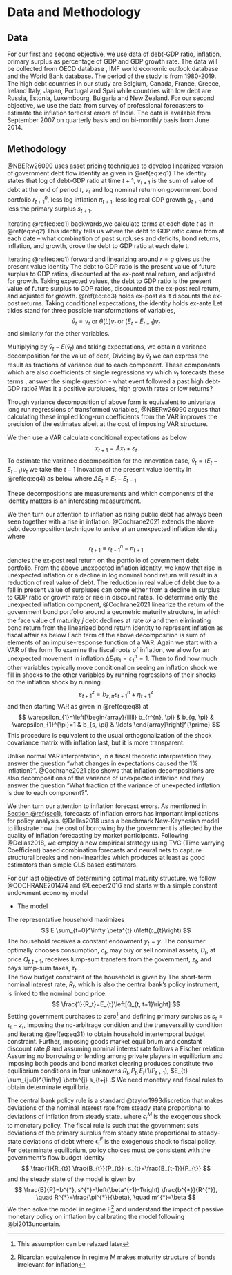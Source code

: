 # Data and Methodology {#sec4}
## Data {#sec4.1}
For our first and second objective, we use data of debt-GDP ratio, inflation, primary surplus as percentage of GDP and GDP growth rate. The data will be collected from OECD database , IMF world economic outlook database and the World Bank database. The period of the study is from 1980-2019. The high debt countries in our study are Belgium, Canada, France, Greece, Ireland Italy, Japan, Portugal and Spai while countries with low debt are Russia, Estonia, Luxembourg, Bulgaria and New Zealand. For our second objective, we use the data from survey of professional forecasters to estimate the inflation forecast errors of India. The data is available from September 2007 on quarterly basis and on bi-monthly basis from June 2014. 

## Methodology {#sec4.2}
@NBERw26090 uses asset pricing techniques to develop linearized version of government debt flow identity as given in \@ref(eq:eq1)
\begin{equation}
(\#eq:eq1)
v_{t+1}=v_{t}+r_{t+1}^{n}-\pi_{t+1}-g_{t+1}-s_{t+1}
\end{equation}
The identity states that log of debt-GDP ratio at time $t+1$, $v_{t+1}$ is the sum of value of debt at the end of period $t$, $v_t$ and log nominal return on government bond portfolio $r_{t+1}^{n}$, less log inflation $\pi_{t+1}$, less log real GDP growth $g_{t+1}$ and less the primary surplus $s_{t+1}$.

Iterating \@ref(eq:eq1) backwards,we calculate  terms at each date $t$ as in \@ref(eq:eq2) 
\begin{equation}
(\#eq:eq2)
v_{t}=v_{0}-\sum_{i=1}^{t} s_{j}+\sum_{i=1}^{t}\left(r_{j}^{n}-\pi_{j}-g_{j}\right)
\end{equation}
This identity tells us where the debt to GDP ratio came from at each date – what combination of past surpluses and deficits,  bond returns, inflation, and growth, drove the debt to GDP ratio at each date t.

Iterating \@ref(eq:eq1) forward and linearizing around $r=g$ gives us the present value identity
\begin{equation}
(\#eq:eq3)
v_{t}=\sum_{j=1}^{T} s_{t+j}-\sum_{j=1}^{T}\left(r_{t+j}^{n}-\pi_{t+j}-g_{t+j}\right)+v_{t+T}
\end{equation}
The debt to GDP ratio is the present value of future surplus to GDP ratios, discounted at the ex-post real return, and adjusted for growth. Taking expected values, the debt to GDP ratio is the present value of future surplus to GDP ratios, discounted at the ex-post real return, and adjusted for growth. \@ref(eq:eq3) holds ex-post as it discounts the ex-post returns. Taking conditional expectations, the identity holds ex-ante
\begin{equation}
(\#eq:eq4)
v_{t}=E_{t} \sum_{j=1}^{T} s_{t+j}-E_{t} \sum_{j=1}^{T}\left(r_{t+j}^{n}-\pi_{t+j}-g_{t+j}\right)+E_{t} v_{t+T}
\end{equation}
Let tildes stand for three possible transformations of variables,
$$
\bar{v}_{t}=v_{t} \text { or } \theta(L) v_{t} \text { or }\left(E_{t}-E_{t-1}\right) v_{t}
$$
and similarly for the other variables.

Multiplying by $\bar{v}_{t}-E\left(\tilde{v}_{t}\right)$ and taking expectations, we obtain a variance decomposition for the value of debt,
\begin{equation*}
var\left(\bar{v}_{t}\right)=\sum_{j=1}^{\infty} cov\left(\bar{v}_{t}, \bar{s}_{t+j}\right)-\sum_{j=1}^{\infty} cov\left[\bar{v}_{t},\left(\bar{r}_{t+j}^{n}-\bar{\pi}_{t+j}-\bar{g}_{t+j}\right)\right]
\end{equation*}
Dividing by $\bar{v}_{t}$ we can express the result as fractions of variance due to each component. These components which are also coefficients of single regressions vy which $\bar{v}_{t}$ forecasts these terms , answer the simple question - what event followed a past high debt-GDP ratio? Was it a positive surpluses, high growth rates or low returns?

Though variance decomposition of above form is equivalent to univariate long run regressions of transformed variables, @NBERw26090 argues that calculating these implied long-run coefficients from the VAR improves the precision of the estimates albeit at the cost of imposing VAR structure. 

We then use a VAR calculate conditional expectations as below
$$
x_{t+1}=A x_{t}+\varepsilon_{t}
$$
To estimate the variance decomposition for the innovation case, $\bar{v}_{t}=\left(E_{t}-E_{t-1}\right) v_{t}$ we take the $t-1$ inovation of the present value identity in \@ref(eq:eq4) as below
\begin{equation}
(\#eq:eq5)
\Delta E_{t} v_{t}=\Delta E_{t} \sum_{j=1}^{\infty} s_{t+j}-\Delta E_{t} \sum_{j=1}^{\infty}\left(r_{t+j}^{n}-\pi_{t+j}-g_{t+j}\right)
\end{equation}
where $\Delta E_{t} \equiv E_{t}-E_{t-1}$

These decompositions are measurements and which components of the identity matters is an interesting measurement.

We then turn our attention to inflation as rising public debt has always been seen together with a rise in inflation. @Cochrane2021  extends the above debt decomposition technique to arrive at an unexpected inflation identity
\begin{align}
\Delta E_{t+1} \pi_{t+1}-\Delta E_{t+1} r_{t+1}^{n} &=-\sum_{j=0}^{\infty} \rho^{j} \Delta E_{t+1} s_{t+1+j} - \sum_{j=0}^{\infty} \rho^{j} \Delta E_{t+1} g_{t+1+j} \notag \\
&+\sum_{j=1}^{\infty} \rho^{j} \Delta E_{t+1} r_{t+1+j} (\#eq:eq6)
\end{align}
where
$$
r_{t+1} \equiv r_{t+1}^{n}-\pi_{t+1}
$$
denotes the ex-post real return on the portfolio of government debt portfolio. From the above unexpected inflation identity, we know that rise in unexpected inflation or a decline in log nominal bond return will result in a reduction of real value of debt. The reduction in real value of debt due to a fall in present value of surpluses can come either from a decline in surplus to GDP ratio or growth rate or rise in discount rates. To determine only the unexpected inflation component, @Cochrane2021 linearize the return of the government bond portfolio around a geometric maturity structure, in which the face value of maturity $j$ debt declines at rate $\omega^j$ and then eliminating bond return from the linearized bond return identity  to represent inflation as fiscal affair as below
\begin{align}
\sum_{j=0}^{\infty} \omega^{j} \Delta E_{t+1} \pi_{t+1+j} &=-\sum_{j=0}^{\infty} \rho^{j} \Delta E_{t+1} s_{t+1+j}-\sum_{j=0}^{\infty} \rho^{j} \Delta E_{t+1} g_{t+1+j} \notag \\
&+\sum_{j=1}^{\infty}\left(\rho^{j}-\omega^{j}\right) \Delta E_{t+1} r_{t+1+j}(\#eq:eq7)
\end{align}
Each term of the above decomposition is sum of elements of an impulse-response function of a VAR. Again we start with a VAR of the form
\begin{equation}
(\#eq:eq8)
x_{t+1}=A x_{t}+\varepsilon_{t}
\end{equation}
To examine the fiscal roots of inflation, we allow for an unexpected movement in inflation $\Delta E_{1} \pi_{1}=\varepsilon_{1}^{\pi}=1$. Then to find how much other variables typically move conditional on seeing an inflation shock we fill in shocks to the other variables by running regressions of their shocks on the inflation shock by running
$$
\varepsilon_{t+1}^{z}=b_{z, \pi} \varepsilon_{t+1}^{\pi}+\eta_{t+1}^{z}
$$
and then starting VAR as given in \@ref(eq:eq8) at
$$
\varepsilon_{1}=\left[\begin{array}{lllll}
b_{r^{n}, \pi} & b_{g, \pi} & \varepsilon_{1}^{\pi}=1 & b_{s, \pi} & \ldots
\end{array}\right]^{\prime}
$$
This procedure is equivalent to the usual orthogonalization of the shock covariance matrix with inflation last, but it is more transparent. 

Unlike normal VAR interpretation, in a fiscal theoretic interpretation they answer the question "what changes in expectations caused the 1\% inflation?". @Cochrane2021 also shows that inflation decompositions are also decompositions of the variance of unexpected inflation and they answer the question "What fraction of the variance of unexpected inflation is due to each component?".

We then turn our attention to inflation forecast errors. As mentioned in [Section \@ref(sec1)](#sec1), forecasts of inflation errors has important implications for policy analysis. @Dellas2018 uses a benchmark New-Keynesian model to illustrate how the cost of borrowing by the government is affected by the quality of inflation forecasting by market participants. Following @Dellas2018, we employ a new empirical strategy using TVC (Time varrying Coefficient) based combination forecasts and neural nets to capture  structural breaks and non-linearities which produces at least as good estimators than simple OLS based estimators. 

For our last objective of determining optimal maturity structure, we follow @COCHRANE201474 and @Leeper2016 and starts with a simple constant endowment economy model

- The model

The representative household maximizes
$$
E \sum_{t=0}^\infty \beta^{t} u\left(c_{t}\right)
$$
The household receives a constant endowment $y_t=y$. The consumer optimally chooses consumption, $c_t$, may buy or sell nominal assets, $D_t$, at
price $Q_{t,t+1}$, receives lump-sum transfers from the government, $z_t$, and pays lump-sum taxes, $\tau_t$.  
The flow budget constraint of the household is given by
\begin{equation}
(\#eq:eq31)
P_{t} c_{t}+P_{t} \tau_{t}+E_{t}\left[Q_{t, t+1} D_{t}\right]=P_{t} y+P_{t} z_{t}+D_{t-1}
\end{equation}
The short-term nominal interest rate, $R_t$, which is also the central bank’s policy instrument, is linked to the nominal bond price:
$$
\frac{1}{R_t}=E_{t}\left[Q_{t, t+1}\right]
$$
Setting government purchases to zero^[This assumption can be relaxed later] and defining primary surplus as $s_{t} \equiv \tau_{t}-z_{t}$, imposing the no-arbitrage condition and the transversaility condition and iterating \@ref(eq:eq31) to obtain household intertemporal budget constraint. Further, imposing goods market equilibrium and constant discount rate $\beta$ and assuming nominal interest rate follows a Fischer relation 
\begin{equation}
(\#eq:eq32)
\frac{1}{R_{t}}=\beta E_{t} \frac{P_{t}}{P_{t+1}}=\beta E_{t} \frac{1}{\pi_{t+1}}
\end{equation}
Assuming no borrowing or lending among private players in equilibrium and imposing both goods and bond market clearing produces
\begin{equation}
(\#eq:eq33)
\frac{B_{t-1}}{P_{t}}=E_{t} \sum_{j=0}^{\infty} \beta^{j} s_{t+j}
\end{equation}
\Cref{eq:eq32,eq:eq33} constitute two equilibrium conditions in four unknowns:$R_{t}, P_{t}, E_{t}\left(1 / P_{t+1}\right)$, $E_{t} \sum_{j=0}^{\infty} \beta^{j} s_{t+j} .$ We need monetary and fiscal rules to obtain determinate equilibria.

The central bank policy rule is a standard @taylor1993discretion that makes deviations of the nominal interest rate from steady state proportional to deviations of inflation from steady state. 
\begin{equation}
(\#eq:tayloreq)
\frac{1}{R_{t}}=\frac{1}{R^{*}}+\alpha_{\pi}\left(\frac{1}{\pi_{t}}-\frac{1}{\pi^{*}}\right)+\varepsilon_{t}^{M}
\end{equation}
where $\epsilon_t^M$ is the exogenous shock to monetary policy. The fiscal rule is such that the government sets deviations of the primary surplus from steady state proportional to steady-state deviations of debt
\begin{equation}
(\#eq:fiscaleq)
s_{t}=s^{*}+\gamma\left(\frac{1}{R_{t-1}} \frac{B_{t-1}}{P_{t-1}}-\frac{b^{*}}{R^{*}}\right)+\varepsilon_{t}^{F}
\end{equation}
where $\epsilon_t^F$ is the exogenous shock to fiscal policy. For determinate equilibrium, policy choices must be consistent with the government's flow budget identity
$$
\frac{1}{R_{t}} \frac{B_{t}}{P_{t}}+s_{t}=\frac{B_{t-1}}{P_{t}}
$$
and the steady state of the model is given by
$$
\frac{B}{P}=b^{*}, s^{*}=\left(\beta^{-1}-1\right) \frac{b^{*}}{R^{*}}, \quad R^{*}=\frac{\pi^{*}}{\beta}, \quad m^{*}=\beta
$$
We then solve the model in regime F^[Ricardian equivalence in regime M makes maturity structure of bonds irrelevant for inflation] and understand the impact of passive monetary policy on inflation by calibrating the model following @bi2013uncertain. 